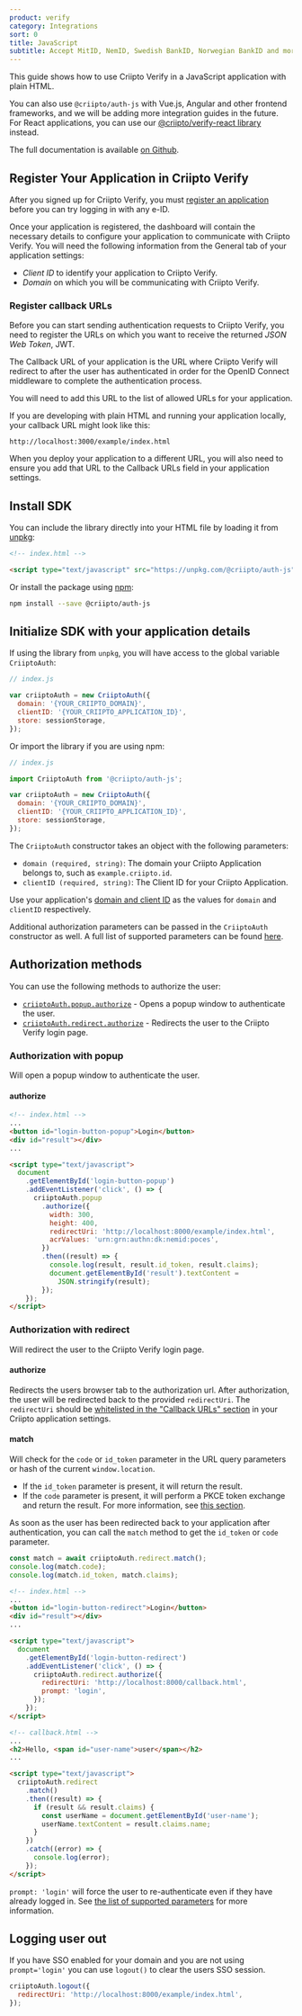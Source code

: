 ```yaml
---
product: verify
category: Integrations
sort: 0
title: JavaScript
subtitle: Accept MitID, NemID, Swedish BankID, Norwegian BankID and more eID logins in your JavaScript application with @criipto/auth-js.
---
```



This guide shows how to use Criipto Verify in a JavaScript application with plain HTML.

You can also use `@criipto/auth-js` with Vue.js, Angular and other frontend frameworks, and we will be adding more integration guides in the future. For React applications, you can use our [@criipto/verify-react library](/verify/integrations/react) instead.

The full documentation is available [on Github](https://github.com/criipto/criipto-auth.js).

## Register Your Application in Criipto Verify

After you signed up for Criipto Verify, you must [register an application](https://dashboard.criipto.com/applications/add) before you can try logging in with any e-ID.

Once your application is registered, the dashboard will contain the necessary details to configure your application to communicate with Criipto Verify.
You will need the following information from the General tab of your application settings:

- _Client ID_ to identify your application to Criipto Verify.
- _Domain_ on which you will be communicating with Criipto Verify.

### Register callback URLs

Before you can start sending authentication requests to Criipto Verify, you need to register the URLs on which you want to receive the returned *JSON Web Token*, JWT.

The Callback URL of your application is the URL where Criipto Verify will redirect to after the user has authenticated in order for the OpenID Connect middleware to complete the authentication process.

You will need to add this URL to the list of allowed URLs for your application.

If you are developing with plain HTML and running your application locally, your callback URL might look like this:

```
http://localhost:3000/example/index.html
```

When you deploy your application to a different URL, you will also need to ensure you add that URL to the Callback URLs field in your application settings.

## Install SDK

You can include the library directly into your HTML file by loading it from [unpkg](https://www.npmjs.com/package/unpkg):

```html
<!-- index.html -->

<script type="text/javascript" src="https://unpkg.com/@criipto/auth-js"></script>
```

Or install the package using [npm](https://npmjs.org/):

```sh
npm install --save @criipto/auth-js
```

## Initialize SDK with your application details

If using the library from `unpkg`, you will have access to the global variable `CriiptoAuth`:

```js
// index.js

var criiptoAuth = new CriiptoAuth({
  domain: '{YOUR_CRIIPTO_DOMAIN}',
  clientID: '{YOUR_CRIIPTO_APPLICATION_ID}',
  store: sessionStorage,
});
```

Or import the library if you are using npm:

```js
// index.js

import CriiptoAuth from '@criipto/auth-js';

var criiptoAuth = new CriiptoAuth({
  domain: '{YOUR_CRIIPTO_DOMAIN}',
  clientID: '{YOUR_CRIIPTO_APPLICATION_ID}',
  store: sessionStorage,
});
```

The `CriiptoAuth` constructor takes an object with the following parameters:

- `domain (required, string)`: The domain your Criipto Application belongs to, such as `example.criipto.id`.
- `clientID (required, string)`: The Client ID for your Criipto Application.

Use your application's [domain and client ID](#register-your-application-in-criipto-verify) as the values for `domain` and `clientID` respectively.

Additional authorization parameters can be passed in the `CriiptoAuth` constructor as well. A full list of supported parameters can be found [here](/verify/getting-started/oidc-intro/#example-authentication-url). 

## Authorization methods

You can use the following methods to authorize the user:

- [`criiptoAuth.popup.authorize`](#authorization-with-popup) - Opens a popup window to authenticate the user.
- [`criiptoAuth.redirect.authorize`](#authorization-with-redirect) - Redirects the user to the Criipto Verify login page.

### Authorization with popup

Will open a popup window to authenticate the user.

#### authorize

```html
<!-- index.html -->
...
<button id="login-button-popup">Login</button>
<div id="result"></div>
...

<script type="text/javascript">
  document
    .getElementById('login-button-popup')
    .addEventListener('click', () => {
      criiptoAuth.popup
        .authorize({
          width: 300,
          height: 400,
          redirectUri: 'http://localhost:8000/example/index.html',
          acrValues: 'urn:grn:authn:dk:nemid:poces',
        })
        .then((result) => {
          console.log(result, result.id_token, result.claims);
          document.getElementById('result').textContent =
            JSON.stringify(result);
        });
    });
</script>
```

### Authorization with redirect

Will redirect the user to the Criipto Verify login page.

#### authorize

Redirects the users browser tab to the authorization url. After authorization, the user will be redirected back to the provided `redirectUri`.
The `redirectUri` should be [whitelisted in the "Callback URLs" section](#register-callback-URLs) in your Criipto application settings. 

#### match

Will check for the `code` or `id_token` parameter in the URL query parameters or hash of the current `window.location`.

- If the `id_token` parameter is present, it will return the result.
- If the `code` parameter is present, it will perform a PKCE token exchange and return the result. For more information, see [this section](/verify/getting-started/oidc-intro/#exchange-the-code-for-a-token).

As soon as the user has been redirected back to your application after authentication, you can call the `match` method to get the `id_token` or `code` parameter.

```js
const match = await criiptoAuth.redirect.match();
console.log(match.code);
console.log(match.id_token, match.claims);
```

```html
<!-- index.html -->
...
<button id="login-button-redirect">Login</button>
<div id="result"></div>
...

<script type="text/javascript">
  document
    .getElementById('login-button-redirect')
    .addEventListener('click', () => {
      criiptoAuth.redirect.authorize({
        redirectUri: 'http://localhost:8000/callback.html',
        prompt: 'login',
      });
    });
</script>

<!-- callback.html -->
...
<h2>Hello, <span id="user-name">user</span></h2>
...

<script type="text/javascript">
  criiptoAuth.redirect
    .match()
    .then((result) => {
      if (result && result.claims) {
        const userName = document.getElementById('user-name');
        userName.textContent = result.claims.name;
      }
    })
    .catch((error) => {
      console.log(error);
    });
</script>
```

`prompt: 'login'` will force the user to re-authenticate even if they have already logged in. See [the list of supported parameters](/verify/getting-started/oidc-intro/#example-authentication-url) for more information.

## Logging user out

If you have SSO enabled for your domain and you are not using `prompt='login'` you can use `logout()` to clear the users SSO session.

```js
criiptoAuth.logout({
  redirectUri: 'http://localhost:8000/example/index.html',
});
```